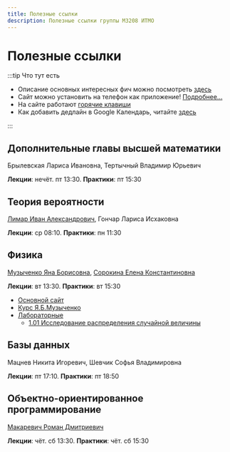 ```yaml
---
title: Полезные ссылки
description: Полезные ссылки группы M3208 ИТМО
---
```


# Полезные ссылки


<Deadlines />


<AppInstall />

:::tip Что тут есть

- Описание основных интересных фич можно посмотреть [здесь](https://github.com/nawinds/m3208-links?tab=readme-ov-file#%D1%84%D0%B8%D1%87%D0%B8--features)
- Сайт можно установить на телефон как приложение! [Подробнее...](https://github.com/nawinds/m3208-links?tab=readme-ov-file#%D0%B2%D0%B5%D0%B1-%D0%BF%D1%80%D0%B8%D0%BB%D0%BE%D0%B6%D0%B5%D0%BD%D0%B8%D0%B5--pwa-web-app)
- На сайте работают <a href="#" data-help-popup="">горячие клавиши</a>
- Как добавить дедлайн в Google Календарь, читайте [здесь](https://github.com/nawinds/m3208-links?tab=readme-ov-file#%D0%B1%D0%BB%D0%BE%D0%BA-%D0%B4%D0%B5%D0%B4%D0%BB%D0%B0%D0%B9%D0%BD%D0%BE%D0%B2--deadlines-block)

:::

## Дополнительные главы высшей математики

Брылевская Лариса Ивановна, Тертычный Владимир Юрьевич

**Лекции**: нечёт. пт 13:30.
**Практики**: пт 15:30


## Теория вероятности

[Лимар Иван Александрович](https://t.me/limvan), Гончар Лариса Исхаковна

**Лекции**: ср 08:10.
**Практики**: пн 11:30


## Физика

[Музыченко Яна Борисовна](https://t.me/yana_muzychenko), [Сорокина Елена Константиновна](https://t.me/SorokinaHelena)

**Лекции**: вт 13:30.
**Практики**: вт 15:30

- [Основной сайт](https://study.physics.itmo.ru/)
- [Курс Я.Б.Музыченко](https://study.physics.itmo.ru/course/view.php?id=325)
- [Лабораторные](https://study.physics.itmo.ru/course/view.php?id=95)
  - [1.01 Исследование распределения случайной величины](https://study.physics.itmo.ru/course/section.php?id=1042)

## Базы данных

Мацнев Никита Игоревич, Шевчик Софья Владимировна

**Лекции**: пт 17:10.
**Практики**: пт 18:50


## Объектно-ориентированное программирование

[Макаревич Роман Дмитриевич](https://t.me/ukcrem)

**Лекции**: чёт. сб 13:30.
**Практики**: чёт. сб 15:30



<EditPageLink filePath="/src/pages/index.mdx" />
